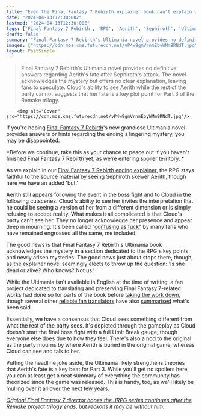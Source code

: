 ```yaml
---
title: "Even the Final Fantasy 7 Rebirth explainer book can't explain what's up with the JRPG's divisive ending"
date: "2024-04-13T12:30:00Z"
lastmod: "2024-04-13T12:30:00Z"
tags: ['Final Fantasy 7 Rebirth', 'RPG', 'Aerith', 'Sephiroth', 'Ultimania']
draft: false
summary: "Final Fantasy 7 Rebirth's Ultimania novel provides no definitive answers regarding Aerith's fate after Sephiroth's attack. The novel acknowledges the mystery but offers no clear explanation, leaving fans to speculate. Cloud's ability to see Aerith while the rest of the party cannot suggests that her fate is a key plot point for Part 3 of the Remake trilogy."
images: ["https://cdn.mos.cms.futurecdn.net/vP4w9gmVrnmEbyWMm9RNdT.jpg"]
layout: PostSimple
---
```

> Final Fantasy 7 Rebirth's Ultimania novel provides no definitive answers regarding Aerith's fate after Sephiroth's attack. The novel acknowledges the mystery but offers no clear explanation, leaving fans to speculate. Cloud's ability to see Aerith while the rest of the party cannot suggests that her fate is a key plot point for Part 3 of the Remake trilogy.


        <img alt="Cover" src="https://cdn.mos.cms.futurecdn.net/vP4w9gmVrnmEbyWMm9RNdT.jpg"/>
        
If you're hoping [Final Fantasy 7 Rebirth](https://www.gamesradar.com/final-fantasy-7-rebirth-guide/)'s new grandiose Ultimania novel provides answers or hints regarding the ending's lingering mystery, you may be disappointed. 

*Before we continue, take this as your chance to peace out if you haven't finished Final Fantasy 7 Rebirth yet, as we're entering spoiler territory. *

As we explain in our [Final Fantasy 7 Rebirth ending explainer](https://www.gamesradar.com/final-fantasy-7-rebirth-ending-explained/), the RPG stays faithful to the source material by seeing Sephiroth skewer Aerith, though here we have an added 'but.' 

Aerith still appears following the event in the boss fight and to Cloud in the following cutscenes. Cloud's ability to see her invites the interpretation that he could be seeing a version of her from a different dimension or is simply refusing to accept reality. What makes it all complicated is that Cloud's party can't see her. They no longer acknowledge her presence and appear deep in mourning. It's been called ["confusing as fuck"](https://www.gamesradar.com/final-fantasy-7-rebirths-confusing-as-fk-ending-leaves-fans-divided-but-engrossed-in-piecing-together-what-it-all-means-for-the-rpgs-future/#:~:text=Cloud%20appears%20to%20save%20Aerith,multiverse%20narrative%20meshes%20with%20events.) by many fans who have remained engrossed all the same, me included.

The good news is that Final Fantasy 7 Rebirth's Ultimania book acknowledges the mystery in a section dedicated to the RPG's key points and newly arisen mysteries. The good news just about stops there, though, as the explainer novel seemingly elects to throw up the question: 'Is she dead or alive? Who knows? Not us.' 

While the Ultimania isn't available in English at the time of writing, a fan project dedicated to translating and preserving Final Fantasy 7-related works had done so for parts of the book before [taking the work down](https://x.com/ShinraArch/status/1778965298965614892), though several other [reliable fan translators](https://x.com/aitaikimochi/status/1778617558540964253) have also [summarised](https://x.com/MsSaiFox/status/1778605631865520265) what's been said.

Essentially, we have a consensus that Cloud sees something different from what the rest of the party sees. It's depicted through the gameplay as Cloud doesn't start the final boss fight with a full Limit Break gauge, though everyone else does due to how they feel. There's also a nod to the original as the party mourns by where Aerith is buried in the original game, whereas Cloud can see and talk to her.

Putting the headline joke aside, the Ultimania likely strengthens theories that Aerith's fate is a key beat for Part 3. While you'll get no spoilers here, you can at least get a neat summary of everything the community has theorized since the game was released. This is handy, too, as we'll likely be mulling over it all over the next few years.

[<em>Original Final Fantasy 7 director hopes the JRPG series continues after the Remake project trilogy ends, but reckons it may be without him.</em>](https://www.gamesradar.com/original-final-fantasy-7-director-hopes-the-jrpg-series-continues-after-the-remake-project-trilogy-ends-but-reckons-it-may-be-without-him/)
        